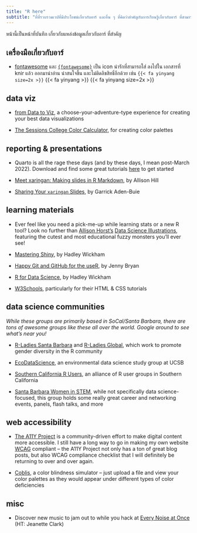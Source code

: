 ```yaml
---
title: "R here"
subtitle: "ที่ที่รวบรวมเวปที่มีประโยชน์เกี่ยวกับอาร์ และอื่น ๆ ที่คิดว่าสำคัญกับการเรียนรู้เกี่ยวกับอาร์ ที่สามารถรวบรวมให้"
---
```


หน้านี้เป็นหน้าที่บันทึก เกี่ยวกับแหล่งข้อมูลเกี่ยวกับอาร์ ที่สำคัญ

## เครื่องมือเกี่ยวกับอาร์

-   [fontawesome](https://fontawesome.com/v5/search?m=free) และ [`{fontawesome}`](https://github.com/rstudio/fontawesome) เป็น icon น่ารักที่สามารถใส่ ลงไปใน เอกสารที่ knir แล้ว ออกมาน่าอ่าน น่าสนใจขึ้น และไม่ติดลิขสิทธิ์อีกด้วย เช่น `{{< fa yinyang size=2x >}}` {{< fa yinyang >}} {{< fa yinyang size=2x >}}

## data viz

-   [from Data to Viz](https://www.data-to-viz.com/), a choose-your-adventure-type experience for creating your best data visualizations

-   [The Sessions College Color Calculator](https://www.sessions.edu/color-calculator/), for creating color palettes

## reporting & presentations

-   Quarto is all the rage these days (and by these days, I mean post-March 2022). Download and find some great tutorials [here](https://quarto.org/) to get started

-   [Meet xaringan: Making slides in R Markdown](https://arm.rbind.io/slides/xaringan.html#1), by Allison Hill

-   [Sharing Your `xaringan` Slides](https://www.garrickadenbuie.com/blog/sharing-xaringan-slides/), by Garrick Aden-Buie

## learning materials

-   Ever feel like you need a pick-me-up while learning stats or a new R tool? Look no further than [Allison Horst's](https://twitter.com/allison_horst) [Data Science Illustrations](https://allisonhorst.com/), featuring the cutest and most educational fuzzy monsters you'll ever see!

-   [Mastering Shiny](https://mastering-shiny.org/index.html), by Hadley Wickham

-   [Happy Git and GitHub for the useR](https://happygitwithr.com/), by Jenny Bryan

-   [R for Data Science](https://r4ds.had.co.nz/), by Hadley Wickham

-   [W3Schools](https://www.w3schools.com/default.asp), particularly for their HTML & CSS tutorials

## data science communities

*While these groups are primarily based in SoCal/Santa Barbara, there are tons of awesome groups like these all over the world. Google around to see what's near you!*

-   [R-Ladies Santa Barbara](https://www.meetup.com/rladies-santa-barbara/) and [R-Ladies Global](https://rladies.org/), which work to promote gender diversity in the R community

-   [EcoDataScience](https://eco-data-science.github.io/), an environmental data science study group at UCSB\

-   [Southern California R Users](https://socalr.org/), an alliance of R user groups in Southern California\

-   [Santa Barbara Women in STEM](https://www.sbwomeninstem.org/), while not specifically data science-focused, this group holds some really great career and networking events, panels, flash talks, and more

## web accessibility

-   [The A11Y Project](https://www.a11yproject.com/) is a community-driven effort to make digital content more accessible. I still have a long way to go in making my own website [WCAG](https://www.w3.org/WAI/standards-guidelines/wcag/) compliant -- the A11Y Project not only has a ton of great blog posts, but also WCAG compliance checklist that I will definitely be returning to over and over again.

-   [Coblis](https://www.color-blindness.com/coblis-color-blindness-simulator/), a color blindness simulator -- just upload a file and view your color palettes as they would appear under different types of color deficiencies

## misc

-   Discover new music to jam out to while you hack at [Every Noise at Once](https://everynoise.com/engenremap.html) (HT: Jeanette Clark)
